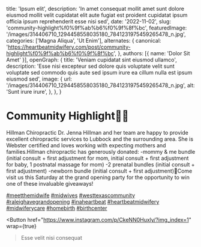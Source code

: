   title: 'Ipsum elit',
  description: 'In amet consequat mollit amet sunt dolore eiusmod mollit velit cupidatat elit aute fugiat est proident cupidatat ipsum officia ipsum reprehenderit esse nisi sed',
  date: '2022-11-02',
  slug: 'community-highlight%f0%9f%ab%b6%f0%9f%8f%bc',
  featuredImage: '/images/314406710_1294458558035180_7841231975459265478_n.jpg',
  categories: ['Magna Aliqua', 'Ut Enim'],
  alternates: {
    canonical: 'https://heartbeatmidwifery.com/post/community-highlight%f0%9f%ab%b6%f0%9f%8f%bc',
  },
  authors: [{ name: 'Dolor Sit Amet' }],
  openGraph: {
    title: 'Veniam cupidatat sint eiusmod ullamco',
    description: 'Esse nisi excepteur sed dolore quis voluptate velit sunt voluptate sed commodo quis aute sed ipsum irure ea cillum nulla est ipsum eiusmod sed',
    image: {
      url: '/images/314406710_1294458558035180_7841231975459265478_n.jpg',
      alt: 'Sunt irure irure',
    },
  },
}


# Community Highlight🫶🏼

<Gallery>
  <GalleryItem
    src="/images/314406710_1294458558035180_7841231975459265478_n.jpg"
    size="large"
  />
  <GalleryItem
    src="/images/313795773_1370693540404236_128523958612176901_n.jpg"
    size="large"
  />
  <GalleryItem
    src="/images/313515382_514656640537022_6256831318317836602_n.jpg"
    size="large"
  />
  <GalleryItem
    src="/images/313644544_519422223432386_8358693427657498583_n.jpg"
    size="large"
  />
  <GalleryItem
    src="/images/314021622_3281377685451315_3221053080208625324_n.jpg"
    size="large"
  />
</Gallery>

Hillman Chiropractic Dr. Jenna Hillman and her team are happy to provide excellent chiropractic services to Lubbock and the surrounding area. She is Webster certified and loves working with expecting mothers and families.Hillman chiropractic has generously donated: -mommy & me bundle (initial consult + first adjustment for mom, initial consult + first adjustment for baby, 1 postnatal massage for mom) -2 prenatal bundles (initial consult + first adjustment) -newborn bundle (initial consult + first adjustment)💫Come visit us this Saturday at the grand opening party for the opportunity to win one of these invaluable giveaways!

[#meetthemidwife](https://www.instagram.com/explore/tags/meetthemidwife/) [#midwives](https://www.instagram.com/explore/tags/midwives/) [#westtexascommunity](https://www.instagram.com/explore/tags/westtexascommunity/) [#raleighavegrandopening](https://www.instagram.com/explore/tags/raleighavegrandopening/) [#inaheartbeat](https://www.instagram.com/explore/tags/inaheartbeat/) [#heartbeatmidwifery](https://www.instagram.com/explore/tags/heartbeatmidwifery/) [#midwiferycare](https://www.instagram.com/explore/tags/midwiferycare/) [#homebirth](https://www.instagram.com/explore/tags/homebirth/) [#birthcenter](https://www.instagram.com/explore/tags/birthcenter/)

<Button
  href="https://www.instagram.com/p/CkeNN0Huxly/?img_index=1"
  wrap={true}
>Esse velit nisi consequat</Button>
